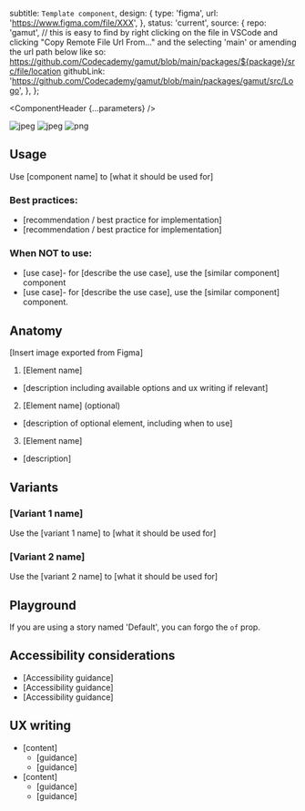 


  subtitle: `Template component`,
  design: {
    type: 'figma',
    url: 'https://www.figma.com/file/XXX',
  },
  status: 'current',
  source: {
    repo: 'gamut',
    // this is easy to find by right clicking on the file in VSCode and clicking "Copy Remote File Url From..." and the selecting 'main' or amending the url path below like so: https://github.com/Codecademy/gamut/blob/main/packages/${package}/src/file/location
    githubLink:
      'https://github.com/Codecademy/gamut/blob/main/packages/gamut/src/Logo',
  },
};

<Meta of={TemplateStories} />

<ComponentHeader {...parameters} />

<img src="./cinna.jpg" alt="jpeg" />

<img src="./cinna2.jpg" alt="jpeg" />

<img src="./test3.png" alt="png" />

## Usage

Use [component name] to [what it should be used for]

### Best practices:

- [recommendation / best practice for implementation]
- [recommendation / best practice for implementation]

### When NOT to use:

- [use case]- for [describe the use case], use the [similar component] component
- [use case]- for [describe the use case], use the [similar component] component.

## Anatomy

[Insert image exported from Figma]

1. [Element name]

- [description including available options and ux writing if relevant]

2. [Element name] (optional)

- [description of optional element, including when to use]

3. [Element name]

- [description]

## Variants

### [Variant 1 name]

Use the [variant 1 name] to [what it should be used for]

<Canvas of={TemplateStories.Default} />

### [Variant 2 name]

Use the [variant 2 name] to [what it should be used for]

<Canvas of={TemplateStories.Variant2} />

## Playground

If you are using a story named 'Default', you can forgo the `of` prop.

<Canvas sourceState="shown" of={TemplateStories.Default} />

<Controls />

## Accessibility considerations

- [Accessibility guidance]
- [Accessibility guidance]
- [Accessibility guidance]

## UX writing

- [content]
  - [guidance]
  - [guidance]
- [content]
  - [guidance]
  - [guidance]
